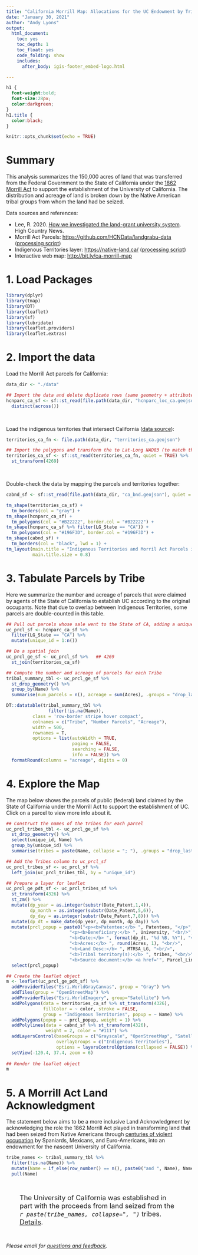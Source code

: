 ```yaml
---
title: "California Morrill Map: Allocations for the UC Endowment by Tribal Group"
date: "January 30, 2021"
author: "Andy Lyons"
output: 
  html_document:
    toc: yes
    toc_depth: 1
    toc_float: yes
    code_folding: show
    includes:
      after_body: igis-footer_embed-logo.html

---
```


```css
h1 {
  font-weight:bold;
  font-size:28px;
  color:darkgreen;
}
h1.title {
  color:black;
}
```

```r
knitr::opts_chunk$set(echo = TRUE)
```

# Summary

This analysis summarizes the 150,000 acres of land that was transferred from the Federal Government to the State of California under the [1862 Morrill Act](https://en.wikipedia.org/wiki/Morrill_Land-Grant_Acts){target="_blank" rel="noopener"} to support the establishment of the University of California. The distribution and acreage of land is broken down by the Native American tribal groups from whom the land had be seized. 

Data sources and references:

* Lee, R. 2020. [How we investigated the land-grant university system](https://www.hcn.org/articles/indigenous-affairs-education-how-we-investigated-the-land-grant-university-system){target="_blank" rel="noopener"}. High Country News.  
* Morrill Act Parcels: [https://github.com/HCNData/landgrabu-data](https://github.com/HCNData/landgrabu-data){target="_blank" rel="noopener"} ([processing script](https://github.com/ucanr-igis/morrill-map/blob/master/hcn-parcels-prep.R){target="_blank" rel="noopener"})  
* Indigenous Territories layer: [https://native-land.ca/](https://native-land.ca/){target="_blank" rel="noopener"} ([processing script](native-land-prep.R){target="_blank" rel="noopener"})
* Interactive web map: [http://bit.ly/ca-morrill-map](http://bit.ly/ca-morrill-map){target="_blank" rel="noopener"}  

# 1. Load Packages

```r
library(dplyr)
library(tmap)
library(DT)
library(leaflet)
library(sf)
library(lubridate)
library(leaflet.providers)
library(leaflet.extras)
```

# 2. Import the data

Load the Morrill Act parcels for California:

```r
data_dir <- "./data"

## Import the data and delete duplicate rows (same geometry + attributes)
hcnparc_ca_sf <- sf::st_read(file.path(data_dir, "hcnparc_loc_ca.geojson"), quiet = TRUE) %>% 
  distinct(across())
```

\

Load the indigenous territories that intersect California ([data source](https://native-land.ca/){target="_blank" rel="noopener"}):

```r
territories_ca_fn <- file.path(data_dir, "territories_ca.geojson")

## Import the polygons and transform the to Lat-Long NAD83 (to match the parcels)
territories_ca_sf <- sf::st_read(territories_ca_fn, quiet = TRUE) %>% 
  st_transform(4269)
```

\

Double-check the data by mapping the parcels and territories together:

```r
cabnd_sf <- sf::st_read(file.path(data_dir, "ca_bnd.geojson"), quiet = TRUE)

tm_shape(territories_ca_sf) +
  tm_borders(col = "gray") +
tm_shape(hcnparc_ca_sf) +
  tm_polygons(col = "#B22222", border.col = "#B22222") +
tm_shape(hcnparc_ca_sf %>% filter(LG_State == "CA")) +
  tm_polygons(col = "#196F3D", border.col = "#196F3D") +
tm_shape(cabnd_sf) +
  tm_borders(col = "black", lwd = 1) +
tm_layout(main.title = "Indigenous Territories and Morril Act Parcels in CA",
          main.title.size = 0.8)
```

# 3. Tabulate Parcels by Tribe

Here we summarize the number and acreage of parcels that were claimed by agents of the State of California to establish UC according to the original occupants. Note that due to overlap between Indigenous Territories, some parcels are double-counted in this table.

```r
## Pull out parcels whose sale went to the State of CA, adding a unique id for the join
uc_prcl_sf <- hcnparc_ca_sf %>% 
  filter(LG_State == "CA") %>% 
  mutate(unique_id = 1:n())

## Do a spatial join
uc_prcl_ge_sf <- uc_prcl_sf %>%   ## 4269
  st_join(territories_ca_sf)

## Compute the number and acreage of parcels for each Tribe
tribal_summary_tbl <- uc_prcl_ge_sf %>% 
  st_drop_geometry() %>% 
  group_by(Name) %>% 
  summarise(num_parcels = n(), acreage = sum(Acres), .groups = "drop_last")

DT::datatable(tribal_summary_tbl %>% 
                filter(!is.na(Name)), 
          class = 'row-border stripe hover compact', 
          colnames = c("Tribe", "Number Parcels", "Acreage"),
          width = 500,
          rownames = T, 
          options = list(autoWidth = TRUE,
                         paging = FALSE,
                         searching = FALSE,
                         info = FALSE)) %>% 
  formatRound(columns = "acreage", digits = 0) 
```

# 4. Explore the Map

The map below shows the parcels of public (federal) land claimed by the State of California under the Morrill Act to support the establishment of UC. Click on a parcel to view more info about it. 

```r
## Construct the names of the tribes for each parcel
uc_prcl_tribes_tbl <- uc_prcl_ge_sf %>% 
  st_drop_geometry() %>% 
  select(unique_id, Name) %>% 
  group_by(unique_id) %>% 
  summarise(tribes = paste(Name, collapse = "; "), .groups = "drop_last")

## Add the Tribes column to uc_prcl_sf
uc_prcl_tribes_sf <- uc_prcl_sf %>% 
  left_join(uc_prcl_tribes_tbl, by = "unique_id")

## Prepare a layer for leaflet
uc_prcl_ge_pdt_sf <- uc_prcl_tribes_sf %>% 
  st_transform(4326) %>% 
  st_zm() %>% 
  mutate(dp_year = as.integer(substr(Date_Patent,1,4)),
         dp_month = as.integer(substr(Date_Patent,5,6)),
         dp_day = as.integer(substr(Date_Patent,7,8))) %>% 
  mutate(dp_dt = make_date(dp_year, dp_month, dp_day)) %>% 
  mutate(prcl_popup = paste0("<p><b>Patentee:</b> ", Patentees, "</p>",
                        "<p><b>Beneficiary:</b> ", University, "<br/>",
                        "<b>Date:</b> ", format(dp_dt, "%d %B, %Y"), "<br/>",
                        "<b>Acres:</b> ", round(Acres, 1), "<br/>",
                        "<b>Land Desc:</b> ", MTRSA_LG, "<br/>",
                        "<b>Tribal territory(s):</b> ", tribes, "<br/>",
                        "<b>Source document:</b> <a href='", Parcel_Link, "'>GLO</a></p>")) %>% 
  select(prcl_popup)

## Create the leaflet object
m <- leaflet(uc_prcl_ge_pdt_sf) %>%
  addProviderTiles("Esri.WorldGrayCanvas", group = "Gray") %>%
  addTiles(group = "OpenStreetMap") %>%
  addProviderTiles("Esri.WorldImagery", group="Satellite") %>%
  addPolygons(data = territories_ca_sf %>% st_transform(4326),
              fillColor = ~ color, stroke = FALSE,
              group = "Indigenous Territories", popup = ~ Name) %>%
  addPolygons(popup = ~ prcl_popup, weight = 1) %>%
  addPolylines(data = cabnd_sf %>% st_transform(4326),
               weight = 2, color = "#111") %>% 
  addLayersControl(baseGroups = c("Grayscale", "OpenStreetMap", "Satellite"),
                   overlayGroups = c("Indigenous Territories"),
                   options = layersControlOptions(collapsed = FALSE)) %>% 
  setView(-120.4, 37.4, zoom = 6)
  
## Render the leaflet object
m
```

# 5. A Morrill Act Land Acknowledgment

The statement below aims to be a more inclusive Land Acknowledgment by acknowledging the role the 1862 Morrill Act played in transforming land that had been seized from Native Americans through [centuries of violent occupation](https://yalebooks.yale.edu/book/9780300181364/american-genocide){target="_blank" rel="noopener"} by Spaniards, Mexicans, and Euro-Americans, into an endowment for the nascent University of California. 

```r
tribe_names <- tribal_summary_tbl %>% 
  filter(!is.na(Name)) %>% 
  mutate(Name = if_else(row_number() == n(), paste0("and ", Name), Name)) %>% 
  pull(Name)
```

\

<p style="font-size:130%; margin:0 2em;">The University of California was established in part with the proceeds from land seized from the <em>`r paste(tribe_names, collapse=", ")`</em> tribes. [Details](https://ucanr-igis.github.io/morrill-map/ca_indig-territories.html).</p>

\

*Please email for [questions and feedback](mailto:andlyons@ucanr.edu?subject=Morrill Map).*

\
